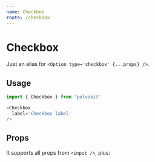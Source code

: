 ```yaml
---
name: Checkbox
route: /checkbox
---
```



# Checkbox

Just an alias for `<Option type='checkbox' {...props} />`.

<Playground>
  <VerticalSpacer>
    <Checkbox
      label='Check it'
    />
    <Checkbox
      label='Checked input'
      defaultChecked
    />
  </VerticalSpacer>
</Playground>

## Usage

```js
import { Checkbox } from 'polvokit'

<Checkbox
  label='Checkbox label'
/>
```

## Props

It supports all props from `<input />`, plus:

<PropsTable of={Option} />
